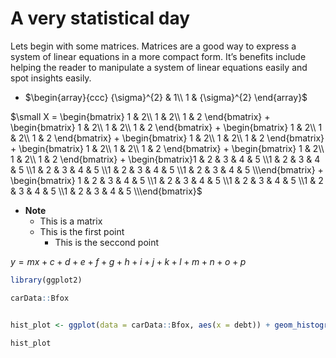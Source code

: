 # A very statistical day


Lets begin with some matrices. Matrices are a good way to express a system of linear equations in a more compact form. It's benefits include helping the reader to manipulate a system of linear equations easily and spot insights easily. 


- $\begin{array}{ccc}
{\sigma}^{2} & 1\\
1 & {\sigma}^{2}
\end{array}$

$\small
X = \begin{bmatrix}
1 & 2\\
1 & 2\\
1 & 2
\end{bmatrix} + 
\begin{bmatrix}
1 & 2\\
1 & 2\\
1 & 2
\end{bmatrix} + 
\begin{bmatrix}
1 & 2\\
1 & 2\\
1 & 2
\end{bmatrix} + 
\begin{bmatrix}
1 & 2\\
1 & 2\\
1 & 2
\end{bmatrix} + 
\begin{bmatrix}
1 & 2\\
1 & 2\\
1 & 2
\end{bmatrix} + 
\begin{bmatrix}
1 & 2\\
1 & 2\\
1 & 2
\end{bmatrix}  + \begin{bmatrix}1 & 2 & 3 & 4 & 5 \\1 & 2 & 3 & 4 & 5 \\1 & 2 & 3 & 4 & 5 \\1 & 2 & 3 & 4 & 5 \\1 & 2 & 3 & 4 & 5 \\\end{bmatrix} + \begin{bmatrix} 1 & 2 & 3 & 4 & 5 \\1 & 2 & 3 & 4 & 5 \\1 & 2 & 3 & 4 & 5 \\1 & 2 & 3 & 4 & 5 \\1 & 2 & 3 & 4 & 5 \\\end{bmatrix}$

- **Note**
    - This is a matrix
    - This is the first point
        - This is the seccond point
   
        
        
$y = mx + c + d + e + f + g + h + i + j + k + l + m + n + o + p$

```r
library(ggplot2)

carData::Bfox


hist_plot <- ggplot(data = carData::Bfox, aes(x = debt)) + geom_histogram()
```

```r
hist_plot
```


